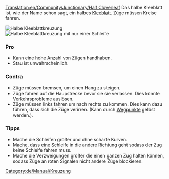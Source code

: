 [[Translation:en/Community/Junctionary/Half Cloverleaf]]
{{de/Community/Junctionary/Kreuzungsmenü}}
Das halbe Kleeblatt ist, wie der Name schon sagt, ein halbes [[de/Community/Junctionary/Kleeblatt|Kleeblatt]]. Züge müssen Kreise fahren.

[[File:en/Community/Junctionary/3way halfcloverleaf.png|none|frame|Halbe Kleeblattkreuzung]]
[[File:en/Community/Junctionary/3way modhclover.png|none|frame|Halbe Kleeblattkreuzung mit nur einer Schleife]]

===Pro===
*Kann eine hohe Anzahl von Zügen handhaben.
*Stau ist unwahrscheinlich.

===Contra===
*Züge müssen bremsen, um einen Hang zu steigen.
*Züge fahren auf die Haupstrecke bevor sie sie verlassen. Dies könnte Verkehrsprobleme auslösen.
*Züge müssen links fahren um nach rechts zu kommen. Dies kann dazu führen, dass sich die Züge verirren. (Kann durch [[de/Manual/Wegpunkte|Wegpunkte]] gelöst werden.).

===Tipps===
*Mache die Schleifen größer und ohne scharfe Kurven.
*Mache, dass eine Schleife in die andere Richtung geht sodass der Zug keine Schleife fahren muss.
*Mache die Verzweigungen größer die einen ganzen Zug halten können, sodass Züge an roten Signalen nicht andere Züge blockieren.

[[Category:de/Manual/Kreuzung]]